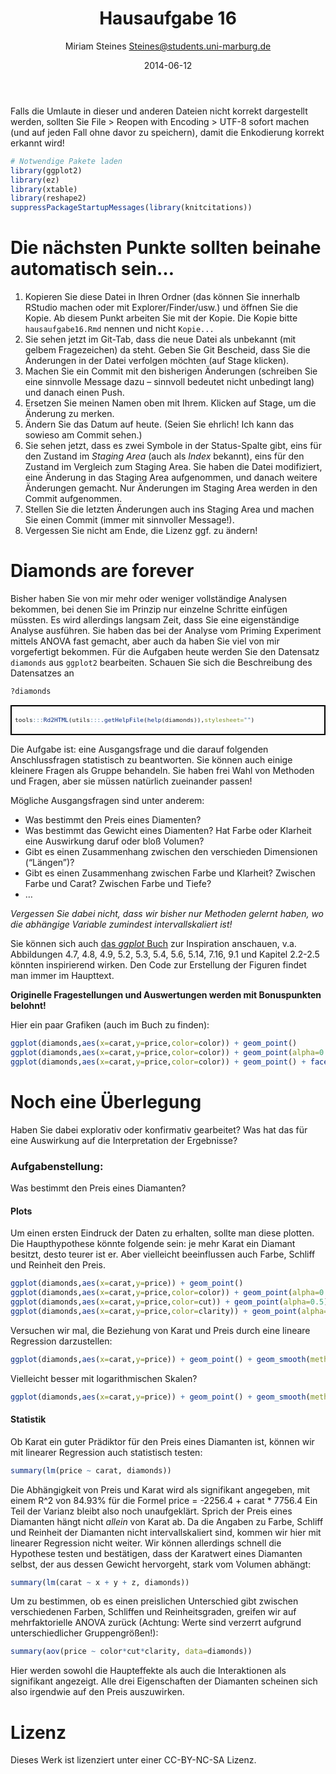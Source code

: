 % Hausaufgabe 16
% Miriam Steines <Steines@students.uni-marburg.de>
% 2014-06-12

Falls die Umlaute in dieser und anderen Dateien nicht korrekt dargestellt werden, sollten Sie File > Reopen with Encoding > UTF-8 sofort machen (und auf jeden Fall ohne davor zu speichern), damit die Enkodierung korrekt erkannt wird! 

```r
# Notwendige Pakete laden
library(ggplot2)
library(ez)
library(xtable)
library(reshape2)
suppressPackageStartupMessages(library(knitcitations))
```

# Die nächsten Punkte sollten beinahe automatisch sein...
1. Kopieren Sie diese Datei in Ihren Ordner (das können Sie innerhalb RStudio machen oder mit Explorer/Finder/usw.) und öffnen Sie die Kopie. Ab diesem Punkt arbeiten Sie mit der Kopie. Die Kopie bitte `hausaufgabe16.Rmd` nennen und nicht `Kopie...`
2. Sie sehen jetzt im Git-Tab, dass die neue Datei als unbekannt (mit gelbem Fragezeichen) da steht. Geben Sie Git Bescheid, dass Sie die Änderungen in der Datei verfolgen möchten (auf Stage klicken).
3. Machen Sie ein Commit mit den bisherigen Änderungen (schreiben Sie eine sinnvolle Message dazu -- sinnvoll bedeutet nicht unbedingt lang) und danach einen Push.
4. Ersetzen Sie meinen Namen oben mit Ihrem. Klicken auf Stage, um die Änderung zu merken.
5. Ändern Sie das Datum auf heute. (Seien Sie ehrlich! Ich kann das sowieso am Commit sehen.)
6. Sie sehen jetzt, dass es zwei Symbole in der Status-Spalte gibt, eins für den Zustand im *Staging Area* (auch als *Index* bekannt), eins für den Zustand im Vergleich zum Staging Area. Sie haben die Datei modifiziert, eine Änderung in das Staging Area aufgenommen, und danach weitere Änderungen gemacht. Nur Änderungen im Staging Area werden in den Commit aufgenommen.
7. Stellen Sie die letzten Änderungen auch ins Staging Area und machen Sie einen Commit (immer mit sinnvoller Message!).
8. Vergessen Sie nicht am Ende, die Lizenz ggf. zu ändern!

# Diamonds are forever 
Bisher haben Sie von mir mehr oder weniger vollständige Analysen bekommen, bei denen Sie im Prinzip nur einzelne Schritte einfügen müssten. Es wird allerdings langsam Zeit, dass Sie eine eigenständige Analyse ausführen. Sie haben das bei der Analyse vom Priming Experiment mittels ANOVA fast gemacht, aber auch da haben Sie viel von mir vorgefertigt bekommen. Für die Aufgaben heute werden Sie den Datensatz `diamonds` aus `ggplot2` bearbeiten. Schauen Sie sich die Beschreibung des Datensatzes an

```r
?diamonds
```
<div style="border: 2px solid black; padding: 5px; font-size: 80%;">
```r
tools:::Rd2HTML(utils:::.getHelpFile(help(diamonds)),stylesheet="")
```
</div>

Die Aufgabe ist: eine Ausgangsfrage und die darauf folgenden Anschlussfragen statistisch zu beantworten. Sie können auch einige kleinere Fragen als Gruppe behandeln. Sie haben frei Wahl von Methoden und Fragen, aber sie müssen natürlich zueinander passen!

Mögliche Ausgangsfragen sind unter anderem:

* Was bestimmt den Preis eines Diamenten?
* Was bestimmt das Gewicht eines Diamenten? Hat Farbe oder Klarheit eine Auswirkung daruf oder bloß Volumen?
* Gibt es einen Zusammenhang zwischen den verschieden Dimensionen ("Längen")? 
* Gibt es einen Zusammenhang zwischen Farbe und Klarheit? Zwischen Farbe und Carat? Zwischen Farbe und Tiefe?
* ...

*Vergessen Sie dabei nicht, dass wir bisher nur Methoden gelernt haben, wo die abhängige Variable zumindest intervallskaliert ist!*

Sie können sich auch [das *ggplot* Buch](http://dx.doi.org/10.1007/978-0-387-98141-3) zur Inspiration anschauen, v.a. Abbildungen 4.7, 4.8, 4.9, 5.2, 5.3, 5.4, 5.6, 5.14, 7.16, 9.1  und Kapitel 2.2-2.5 könnten inspirierend wirken. Den Code zur Erstellung der Figuren findet man immer im Haupttext.

**Originelle Fragestellungen und Auswertungen werden mit Bonuspunkten belohnt!** 




Hier ein paar Grafiken (auch im Buch zu finden):
```r
ggplot(diamonds,aes(x=carat,y=price,color=color)) + geom_point()
ggplot(diamonds,aes(x=carat,y=price,color=color)) + geom_point(alpha=0.3)
ggplot(diamonds,aes(x=carat,y=price,color=color)) + geom_point() + facet_wrap(~color)
```

# Noch eine Überlegung
Haben Sie dabei explorativ oder konfirmativ gearbeitet? Was hat das für eine Auswirkung auf die Interpretation der Ergebnisse?



### Aufgabenstellung:
Was bestimmt den Preis eines Diamanten?

#### Plots
Um einen ersten Eindruck der Daten zu erhalten, sollte man diese plotten. Die Haupthypothese könnte folgende sein: je mehr Karat ein Diamant besitzt, desto teurer ist er. Aber vielleicht beeinflussen auch Farbe, Schliff und Reinheit den Preis.

```r
ggplot(diamonds,aes(x=carat,y=price)) + geom_point()
ggplot(diamonds,aes(x=carat,y=price,color=color)) + geom_point(alpha=0.5)
ggplot(diamonds,aes(x=carat,y=price,color=cut)) + geom_point(alpha=0.5)
ggplot(diamonds,aes(x=carat,y=price,color=clarity)) + geom_point(alpha=0.5)
```

Versuchen wir mal, die Beziehung von Karat und Preis durch eine lineare Regression darzustellen:

```r
ggplot(diamonds,aes(x=carat,y=price)) + geom_point() + geom_smooth(method="lm")

```

Vielleicht besser mit logarithmischen Skalen?

```r
ggplot(diamonds,aes(x=carat,y=price)) + geom_point() + geom_smooth(method="lm") + scale_x_log10() + scale_y_log10()

```

#### Statistik

Ob Karat ein guter Prädiktor für den Preis eines Diamanten ist, können wir mit linearer Regression auch statistisch testen:

```r
summary(lm(price ~ carat, diamonds))

```
Die Abhängigkeit von Preis und Karat wird als signifikant angegeben, mit einem R^2 von 84.93% für die Formel price = -2256.4 + carat * 7756.4
Ein Teil der Varianz bleibt also noch unaufgeklärt. Sprich der Preis eines Diamanten hängt nicht *allein* von Karat ab. Da die Angaben zu Farbe, Schliff und Reinheit der Diamanten nicht intervallskaliert sind, kommen wir hier mit linearer Regression nicht weiter. Wir können allerdings schnell die Hypothese testen und bestätigen, dass der Karatwert eines Diamanten selbst, der aus dessen Gewicht hervorgeht, stark vom Volumen abhängt:

```r
summary(lm(carat ~ x + y + z, diamonds))

```
Um zu bestimmen, ob es einen preislichen Unterschied gibt zwischen verschiedenen Farben, Schliffen und Reinheitsgraden, greifen wir auf mehrfaktorielle ANOVA zurück
(Achtung: Werte sind verzerrt aufgrund unterschiedlicher Gruppengrößen!):

```r
summary(aov(price ~ color*cut*clarity, data=diamonds))

```
Hier werden sowohl die Haupteffekte als auch die Interaktionen als signifikant angezeigt. Alle drei Eigenschaften der Diamanten scheinen sich also irgendwie auf den Preis auszuwirken.

# Lizenz
Dieses Werk ist lizenziert unter einer CC-BY-NC-SA Lizenz.
